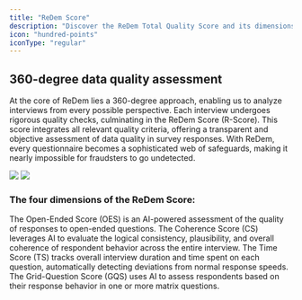 ```yaml
---
title: "ReDem Score"
description: "Discover the ReDem Total Quality Score and its dimensions."
icon: "hundred-points"
iconType: "regular"
---
```


## 360-degree data quality assessment

At the core of ReDem lies a 360-degree approach, enabling us to analyze interviews from every possible perspective. Each interview undergoes rigorous quality checks, culminating in the ReDem Score (R-Score). This score integrates all relevant quality criteria, offering a transparent and objective assessment of data quality in survey responses. With ReDem, every questionnaire becomes a sophisticated web of safeguards, making it nearly impossible for fraudsters to go undetected.

<img classname="hidden dark:block" src="/images/Quality-Checks-Dark.png" />

<img classname="block dark:hidden" src="/images/Quality-Checks.png" />

### The four dimensions of the ReDem Score:

<CardGroup cols={2}>
  <Card title="Open-Ended Score" icon="messages" href="/quality-checks/open-ended-score">
    The Open-Ended Score (OES) is an AI-powered assessment of the quality of responses to open-ended questions.
  </Card>

  <Card title="Coherence Score" icon="grid-2-plus" href="/quality-checks/coherence-score">
    The Coherence Score (CS) leverages AI to evaluate the logical consistency, plausibility, and overall coherence of respondent behavior across the entire interview.
  </Card>

  <Card title="Time Score" icon="stopwatch" href="/quality-checks/time-score">
    The Time Score (TS) tracks overall interview duration and time spent on each question, automatically detecting deviations from normal response speeds.
  </Card>

  <Card title="Grid-Question Score" icon="list" href="/quality-checks/grid-question-score">
    The Grid-Question Score (GQS) uses AI to assess respondents based on their response behavior in one or more matrix questions.
  </Card>
</CardGroup>